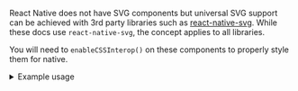 React Native does not have SVG components but universal SVG support can be achieved with 3rd party libraries such as [react-native-svg](https://github.com/react-native-svg/react-native-svg). While these docs use `react-native-svg`, the concept applies to all libraries.

You will need to `enableCSSInterop()` on these components to properly style them for native.

<details><summary>Example usage</summary>

```tsx title=App.js
import React from 'react';
import { View, StyleSheet } from 'react-native';
import Svg, { Circle, Rect from } 'react-native-svg';
import { enableCSSInterop } from 'nativewind'

enableCSSInterop(Svg, {
  className: {
    target: "style",
    nativeStyleToProp: { width: true, height: true }
  },
});
enableCSSInterop(Circle, {
  className: {
    target: "style",
    nativeStyleToProp: { width: true, height: true, stroke: true, strokeWidth: true, fill: true }
  },
});
enableCSSInterop(Rect, {
  className: {
    target: "style",
    nativeStyleToProp: { width: true, height: true, stroke: true, strokeWidth: true, fill: true }
  },
});

export function SvgExample () {
  return (
    <View className="inset-0 items-center content-center">
      <Svg className="h-1/2 w-1/2" viewBox="0 0 100 100" >
        <Circle cx="50" cy="50" r="45" className="stroke-blue-500 stroke-2 fill-green-500" />
        <Rect x="15" y="15" className="w-16 h-16 stroke-red-500 stroke-2 fill-yellow-500" />
      </Svg>
    </View>
  );
}
```

</details>
